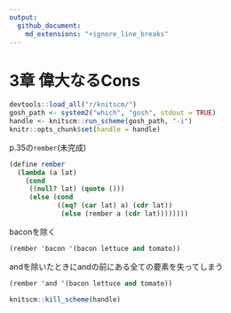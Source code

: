 ```yaml
---
output:
  github_document:
    md_extensions: "+ignore_line_breaks"
---
```


# 3章 偉大なるCons

```r
devtools::load_all("r/knitscm/")
gosh_path <- system2("which", "gosh", stdout = TRUE)
handle <- knitscm::run_scheme(gosh_path, "-i")
knitr::opts_chunk$set(handle = handle)
```

p.35の`rember`(未完成)

```scm
(define rember
  (lambda (a lat)
    (cond
     ((null? lat) (quote ()))
     (else (cond
            ((eq? (car lat) a) (cdr lat))
             (else (rember a (cdr lat))))))))
```

baconを除く

```scm
(rember 'bacon '(bacon lettuce and tomato))
```

andを除いたときにandの前にある全ての要素を失ってしまう

```scm
(rember 'and '(bacon lettuce and tomato))
```

```r
knitscm::kill_scheme(handle)
```
